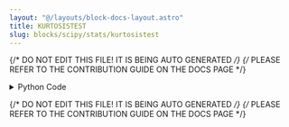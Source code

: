 ```yaml
---
layout: "@/layouts/block-docs-layout.astro"
title: KURTOSISTEST
slug: blocks/scipy/stats/kurtosistest
---
```


{/* DO NOT EDIT THIS FILE! IT IS BEING AUTO GENERATED */}
{/* PLEASE REFER TO THE CONTRIBUTION GUIDE ON THE DOCS PAGE */}


<PythonDocsDisplay docstring={docstring} />
<details>
<summary>Python Code</summary>

```python
from flojoy import OrderedPair, flojoy, Matrix, Scalar
import numpy as np
from collections import namedtuple
from typing import Literal

import scipy.stats


@flojoy
def KURTOSISTEST(
    default: OrderedPair | Matrix,
    axis: int = 0,
    nan_policy: str = "propagate",
    alternative: str = "two-sided",
    select_return: Literal["statistic", "pvalue"] = "statistic",
) -> OrderedPair | Matrix | Scalar:
    """The KURTOSISTEST node is based on a numpy or scipy function.

    The description of that function is as follows:

        Test whether a dataset has normal kurtosis.

        This function tests the null hypothesis that the kurtosis of the population from which the sample was drawn is that of the normal distribution.

    Parameters
    ----------
    select_return : This function has returns multiple objects ['statistic', 'pvalue'].
        Select the desired one to return.
        See the respective function docs for descriptors.
    a : array
        Array of the sample data.
    axis : int or None, optional
        Axis along which to compute test. Default is 0.
        If None, compute over the whole array 'a'.
    nan_policy : {'propagate', 'raise', 'omit'}, optional
        Defines how to handle when input contains nan.
        The following options are available (default is 'propagate'):
        'propagate' : returns nan
        'raise' : throws an error
        'omit' : performs the calculations ignoring nan values
    alternative : {'two-sided', 'less', 'greater'}, optional
        Defines the alternative hypothesis.
        The following options are available (default is 'two-sided'):
        'two-sided' : the kurtosis of the distribution underlying the sample is different from that of the normal distribution
        'less' : the kurtosis of the distribution underlying the sample is less than that of the normal distribution
        'greater' : the kurtosis of the distribution underlying the sample is greater than that of the normal distribution

    .. versionadded:: 1.7.0

    Returns
    -------
    DataContainer
        type 'ordered pair', 'scalar', or 'matrix'
    """

    result = scipy.stats.kurtosistest(
        a=default.y,
        axis=axis,
        nan_policy=nan_policy,
        alternative=alternative,
    )

    return_list = ["statistic", "pvalue"]
    if isinstance(result, tuple):
        res_dict = {}
        num = min(len(result), len(return_list))
        for i in range(num):
            res_dict[return_list[i]] = result[i]
        result = res_dict[select_return]
    else:
        result = result._asdict()
        result = result[select_return]

    if isinstance(result, np.ndarray):
        result = OrderedPair(x=default.x, y=result)
    else:
        assert isinstance(
            result, np.number | float | int
        ), f"Expected np.number, float or int for result, got {type(result)}"
        result = Scalar(c=float(result))

    return result

```

[Find this Flojoy Block on GitHub](https://github.com/flojoy-ai/blocks/blob/main/blocks/SCIPY/STATS/KURTOSISTEST/KURTOSISTEST.py)

</details>

{/* DO NOT EDIT THIS FILE! IT IS BEING AUTO GENERATED */}
{/* PLEASE REFER TO THE CONTRIBUTION GUIDE ON THE DOCS PAGE */}
